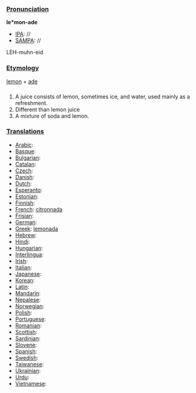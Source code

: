 ===[[Pronunciation]]===

'''le*mon-ade'''
*[[IPA]]: //
*[[SAMPA]]: //
LEH-muhn-eid
===[[Etymology]]===

[[lemon]] + [[ade]]
===[[]]===

#A juice consists of lemon, sometimes ice, and water, used mainly as a refreshment.
#Different than lemon juice
#A mixture of soda and lemon.
===[[Translations]]===
*[[Arabic]]:
*[[Basque]]:
*[[Bulgarian]]:
*[[Catalan]]:
*[[Czech]]:
*[[Danish]]:
*[[Dutch]]:
*[[Esperanto]]:
*[[Estonian]]:
*[[Finnish]]:
*[[French]]: [[citronnada]]
*[[Frisian]]:
*[[German]]: 
*[[Greek]]: [[lemonada]]
*[[Hebrew]]:
*[[Hindi]]:
*[[Hungarian]]:
*[[Interlingua]]:
*[[Irish]]:
*[[Italian]]:
*[[Japanese]]:
*[[Korean]]:
*[[Latin]]:
*[[Mandarin]]:
*[[Nepalese]]:
*[[Norwegian]]:
*[[Polish]]:
*[[Portuguese]]:
*[[Romanian]]:
*[[Scottish]]:
*[[Sardinian]]:
*[[Slovene]]:
*[[Spanish]]:
*[[Swedish]]:
*[[Taiwanese]]:
*[[Ukrainian]]:
*[[Urdu]]:
*[[Vietnamese]]: